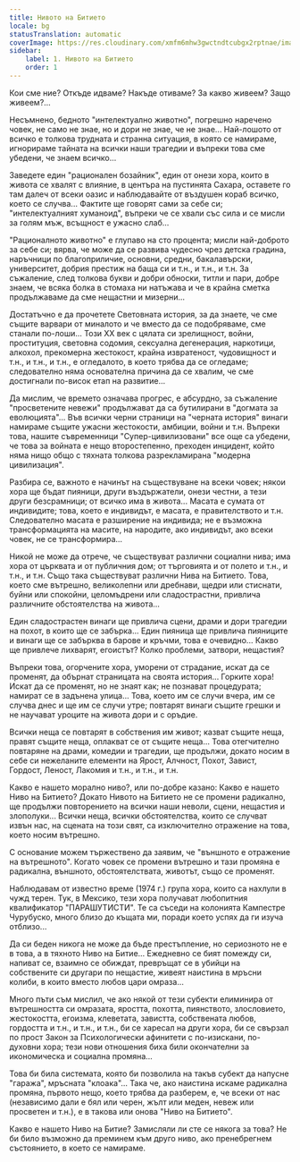 ```yaml
---
title: Нивото на Битието
locale: bg
statusTranslation: automatic
coverImage: https://res.cloudinary.com/xmfm6mhw3gwctndtcubgx2rptnae/image/upload/v1740468922/small_cover_tratado_de_psicologia_revolucionaria_a4c0dca4e0.webp
sidebar:
    label: 1. Нивото на Битието
    order: 1
---
```

Кои сме ние? Откъде идваме? Накъде отиваме? За какво живеем? Защо живеем?...

Несъмнено, бедното "интелектуално животно", погрешно наречено човек, не само не знае, но и дори не знае, че не знае... Най-лошото от всичко е толкова трудната и странна ситуация, в която се намираме, игнорираме тайната на всички наши трагедии и въпреки това сме убедени, че знаем всичко...

Заведете един "рационален бозайник", един от онези хора, които в живота се хвалят с влияние, в центъра на пустинята Сахара, оставете го там далеч от всеки оазис и наблюдавайте от въздушен кораб всичко, което се случва... Фактите ще говорят сами за себе си; "интелектуалният хуманоид", въпреки че се хвали със сила и се мисли за голям мъж, всъщност е ужасно слаб...

"Рационалното животно" е глупаво на сто процента; мисли най-доброто за себе си; вярва, че може да се развива чудесно чрез детска градина, наръчници по благоприличие, основни, средни, бакалавърски, университет, добрия престиж на баща си и т.н., и т.н., и т.н. За съжаление, след толкова букви и добри обноски, титли и пари, добре знаем, че всяка болка в стомаха ни натъжава и че в крайна сметка продължаваме да сме нещастни и мизерни...

Достатъчно е да прочетете Световната история, за да знаете, че сме същите варвари от миналото и че вместо да се подобряваме, сме станали по-лоши... Този XX век с цялата си зрелищност, войни, проституция, световна содомия, сексуална дегенерация, наркотици, алкохол, прекомерна жестокост, крайна извратеност, чудовищност и т.н., и т.н., и т.н., е огледалото, в което трябва да се огледаме; следователно няма основателна причина да се хвалим, че сме достигнали по-висок етап на развитие...

Да мислим, че времето означава прогрес, е абсурдно, за съжаление "просветените невежи" продължават да са бутилирани в "догмата за еволюцията"... Във всички черни страници на "черната история" винаги намираме същите ужасни жестокости, амбиции, войни и т.н. Въпреки това, нашите съвременници "Супер-цивилизовани" все още са убедени, че това за войната е нещо второстепенно, преходен инцидент, който няма нищо общо с тяхната толкова разрекламирана "модерна цивилизация".

Разбира се, важното е начинът на съществуване на всеки човек; някои хора ще бъдат пияници, други въздържатели, онези честни, а тези други безсрамници; от всичко има в живота... Масата е сумата от индивидите; това, което е индивидът, е масата, е правителството и т.н. Следователно масата е разширение на индивида; не е възможна трансформацията на масите, на народите, ако индивидът, ако всеки човек, не се трансформира...

Никой не може да отрече, че съществуват различни социални нива; има хора от църквата и от публичния дом; от търговията и от полето и т.н., и т.н., и т.н. Също така съществуват различни Нива на Битието. Това, което сме вътрешно, великолепни или дребнави, щедри или стиснати, буйни или спокойни, целомъдрени или сладострастни, привлича различните обстоятелства на живота...

Един сладострастен винаги ще привлича сцени, драми и дори трагедии на похот, в които ще се забърка... Един пияница ще привлича пияниците и винаги ще се забърква в барове и кръчми, това е очевидно... Какво ще привлече лихварят, егоистът? Колко проблеми, затвори, нещастия?

Въпреки това, огорчените хора, уморени от страдание, искат да се променят, да обърнат страницата на своята история... Горките хора! Искат да се променят, но не знаят как; не познават процедурата; намират се в задънена улица... Това, което им се случи вчера, им се случва днес и ще им се случи утре; повтарят винаги същите грешки и не научават уроците на живота дори и с оръдие.

Всички неща се повтарят в собствения им живот; казват същите неща, правят същите неща, оплакват се от същите неща... Това отегчително повтаряне на драми, комедии и трагедии, ще продължи, докато носим в себе си нежеланите елементи на Ярост, Алчност, Похот, Завист, Гордост, Леност, Лакомия и т.н., и т.н., и т.н.

Какво е нашето морално ниво?, или по-добре казано: Какво е нашето Ниво на Битието? Докато Нивото на Битието не се промени радикално, ще продължи повторението на всички наши неволи, сцени, нещастия и злополуки... Всички неща, всички обстоятелства, които се случват извън нас, на сцената на този свят, са изключително отражение на това, което носим вътрешно.

С основание можем тържествено да заявим, че "външното е отражение на вътрешното". Когато човек се промени вътрешно и тази промяна е радикална, външното, обстоятелствата, животът, също се променят.

Наблюдавам от известно време (1974 г.) група хора, които са нахлули в чужд терен. Тук, в Мексико, тези хора получават любопитния квалификатор "ПАРАШУТИСТИ". Те са съседи на колонията Кампестре Чурубуско, много близо до къщата ми, поради което успях да ги изуча отблизо...

Да си беден никога не може да бъде престъпление, но сериозното не е в това, а в тяхното Ниво на Битие... Ежедневно се бият помежду си, напиват се, взаимно се обиждат, превръщат се в убийци на собствените си другари по нещастие, живеят наистина в мръсни колиби, в които вместо любов цари омраза...

Много пъти съм мислил, че ако някой от тези субекти елиминира от вътрешността си омразата, яростта, похотта, пиянството, злословието, жестокостта, егоизма, клеветата, завистта, собствената любов, гордостта и т.н., и т.н., и т.н., би се харесал на други хора, би се свързал по прост Закон за Психологически афинитети с по-изискани, по-духовни хора; тези нови отношения биха били окончателни за икономическа и социална промяна...

Това би била системата, която би позволила на такъв субект да напусне "гаража", мръсната "клоака"... Така че, ако наистина искаме радикална промяна, първото нещо, което трябва да разберем, е, че всеки от нас (независимо дали е бял или черен, жълт или меден, невеж или просветен и т.н.), е в такова или онова "Ниво на Битието".

Какво е нашето Ниво на Битие? Замисляли ли сте се някога за това? Не би било възможно да преминем към друго ниво, ако пренебрегнем състоянието, в което се намираме.

